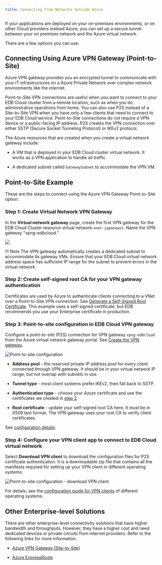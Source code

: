 ```yaml
---
title: Connecting from Networks Outside Azure
---
```



If your applications are deployed on your on-premises environments, or on other Cloud providers instead Azure, you can set up a secure tunnel between your on premises network and the Azure virtual network. 

There are a few options you can use.

## Connecting Using Azure VPN Gateway (Point-to-Site)

Azure VPN gateway provides you an encrypted tunnel to communicate
with your IT infrastructures on a Azure Private Network over complex
network environments like the internet.

Point-to-Site VPN connections are useful when you want to connect to
your EDB Cloud cluster from a remote location, such as when you do
administrative operations from home. You can also use P2S instead of a
Site-to-Site VPN when you have only a few clients that need to connect
to your EDB Cloud service. Point-to-Site connections do not require a VPN
device or a public-facing IP address. P2S creates the VPN connection
over either SSTP (Secure Socket Tunneling Protocol) or IKEv2 protocol.

The Azure resources that are created when you create a virtual network
gateway include:

-   A VM that is deployed in your EDB Cloud cluster virtual network. It works as a VPN application to handle all traffic.

-   A dedicated subnet called `GatewaySubnet` to accommodate the VPN VM.

## Point-to-Site Example

These are the steps to connect using the Azure VPN Gateway Point-to-Site option. 

### Step 1: Create Virtual Network VPN Gateway

 In the **Virtual network gateway** page, create the first VPN gateway for the EDB Cloud Cluster resource virtual network `vnet-japaneast`. Name the VPN gateway "vpng-edbcloud."

 ![](images/image8.png)

!!! Note
    The VPN gateway automatically creates a dedicated subnet to accommodate its gateway VMs. Ensure that your EDB Cloud virtual network address space has sufficient IP range for the subnet to prevent errors in the virtual network.


### Step 2: Create self-signed root CA for your VPN gateway authentication

Certificates are used by Azure to authenticate clients connecting to a
VNet over a Point-to-Site VPN connection. See
[Generate a Self-Signed Root
Certificate](https://docs.microsoft.com/en-us/azure/vpn-gateway/vpn-gateway-howto-point-to-site-resource-manager-portal#getcer).
This example uses a self-signed certificate, but EDB recommends you use your Enterprise certificate in
production.

### Step 3: Point-to-site configuration in EDB Cloud VPN gateway

Configure a point-to-site (P2S) connection for VPN gateway `vpng-edbcloud` from the Azure virtual network
gateway portal. See [Create the VPN gateway](https://docs.microsoft.com/en-us/azure/vpn-gateway/vpn-gateway-howto-point-to-site-resource-manager-portal#creategw).

![Point-to-site configuration](images//point-to-site.png)

-   **Address pool** - the reserved private IP address pool for every client connected through VPN gateway. It should be in your virtual network IP range, but not overlap with subnets in use.

-   **Tunnel type** - most client systems prefer IKEv2, then fall back to SSTP.

-   **Authentication type** - choose your Azure certificate and use the certificates we created in [step 2](step-2-create-self-signed-root-ca-for-your-vpn-gateway-authentication).

-   **Root certificate** - update your self-signed root CA here. It must be in X509 text format. The VPN gateway uses your root CA to
 verify client certificates.

See [configuration
details](https://docs.microsoft.com/en-us/azure/vpn-gateway/vpn-gateway-howto-point-to-site-resource-manager-portal#addresspool).

### Step 4: Configure your VPN client app to connect to EDB Cloud virtual network

Select **Download VPN client** to download the configuration files for P2S certificate
authentication. It is a downloadable zip file that contains all the manifests required 
for setting up your VPN client in different operating systems.

![Point-to-site configuration - download VPN client](images/point-to-site-download.png)

For details, see the [configuration guide for
VPN clients](https://docs.microsoft.com/en-us/azure/vpn-gateway/point-to-site-vpn-client-configuration-azure-cert)
of different operating systems.

## Other Enterprise-level Solutions

There are other enterprise-level connectivity solutions that have
higher bandwidth and throughputs. However, they have a higher cost and need
dedicated devices or private circuits from internet providers. Refer to the following links for more information.

-   [Azure VPN Gateway (Site-to-Site)](https://docs.microsoft.com/en-us/azure/vpn-gateway/tutorial-site-to-site-portal)

-   [Azure ExpressRoute](https://docs.microsoft.com/en-ca/azure/expressroute/expressroute-introduction)
